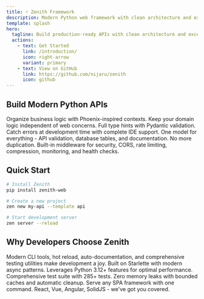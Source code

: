 ```yaml
---
title: ⚡ Zenith Framework
description: Modern Python web framework with clean architecture and exceptional performance
template: splash
hero:
  tagline: Build production-ready APIs with clean architecture and exceptional developer experience
  actions:
    - text: Get Started
      link: /introduction/
      icon: right-arrow
      variant: primary
    - text: View on GitHub
      link: https://github.com/nijaru/zenith
      icon: github
---
```



## Build Modern Python APIs

<CardGrid stagger>
	<Card title="Clean Architecture" icon="puzzle">
		Organize business logic with Phoenix-inspired contexts. Keep your domain logic independent of web concerns.
	</Card>
	<Card title="Type-Safe by Default" icon="shield">
		Full type hints with Pydantic validation. Catch errors at development time with complete IDE support.
	</Card>
	<Card title="SQLModel Integration" icon="database">
		One model for everything - API validation, database tables, and documentation. No more duplication.
	</Card>
	<Card title="Production Ready" icon="rocket">
		Built-in middleware for security, CORS, rate limiting, compression, monitoring, and health checks.
	</Card>
</CardGrid>

## Quick Start

```bash
# Install Zenith
pip install zenith-web

# Create a new project
zen new my-api --template api

# Start development server
zen server --reload
```

## Why Developers Choose Zenith

<CardGrid>
	<Card title="Developer Experience" icon="heart">
		Modern CLI tools, hot reload, auto-documentation, and comprehensive testing utilities make development a joy.
	</Card>
	<Card title="Performance First" icon="rocket">
		Built on Starlette with modern async patterns. Leverages Python 3.12+ features for optimal performance.
	</Card>
	<Card title="Well Tested" icon="shield">
		Comprehensive test suite with 285+ tests. Zero memory leaks with bounded caches and automatic cleanup.
	</Card>
	<Card title="Framework Agnostic" icon="puzzle">
		Serve any SPA framework with one command. React, Vue, Angular, SolidJS - we've got you covered.
	</Card>
</CardGrid>
